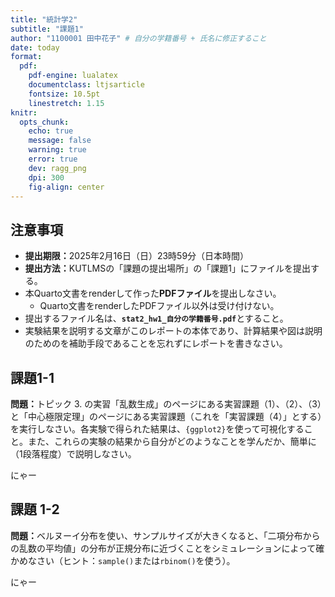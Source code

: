 ```yaml
---
title: "統計学2"
subtitle: "課題1"
author: "1100001 田中花子" # 自分の学籍番号 + 氏名に修正すること
date: today
format:
  pdf:
    pdf-engine: lualatex
    documentclass: ltjsarticle
    fontsize: 10.5pt
    linestretch: 1.15
knitr: 
  opts_chunk: 
    echo: true
    message: false
    warning: true
    error: true
    dev: ragg_png
    dpi: 300
    fig-align: center
---
```


## 注意事項

- **提出期限：**2025年2月16日（日）23時59分（日本時間）
- **提出方法：**KUTLMSの「課題の提出場所」の「課題1」にファイルを提出する。
- 本Quarto文書をrenderして作った**PDFファイル**を提出しなさい。
  - Quarto文書をrenderしたPDFファイル以外は受け付けない。
- 提出するファイル名は、**`stat2_hw1_自分の学籍番号.pdf`**とすること。
- 実験結果を説明する文章がこのレポートの本体であり、計算結果や図は説明のためのを補助手段であることを忘れずにレポートを書きなさい。

\clearpage

## 課題1-1

**問題：**トピック 3. の実習「乱数生成」のページにある実習課題（1）、（2）、（3）と「中心極限定理」のページにある実習課題（これを「実習課題（4）」とする）を実行しなさい。各実験で得られた結果は、`{ggplot2}`を使って可視化すること。また、これらの実験の結果から自分がどのようなことを学んだか、簡単に（1段落程度）で説明しなさい。

<!-- この行の下から課題1-1のコードおよび文章を入れる。 -->

にゃー

<!-- この行の上まで課題1-1のコードおよび文章を入れる。 -->

\clearpage

## 課題 1-2

**問題：**ベルヌーイ分布を使い、サンプルサイズが大きくなると、「二項分布からの乱数の平均値」の分布が正規分布に近づくことをシミュレーションによって確かめなさい（ヒント：`sample()`または`rbinom()`を使う）。

<!-- この行の下から課題1-2のコードおよび文章を入れる。 -->

にゃー

<!-- この行の上まで課題1-2のコードおよび文章を入れる。 -->
